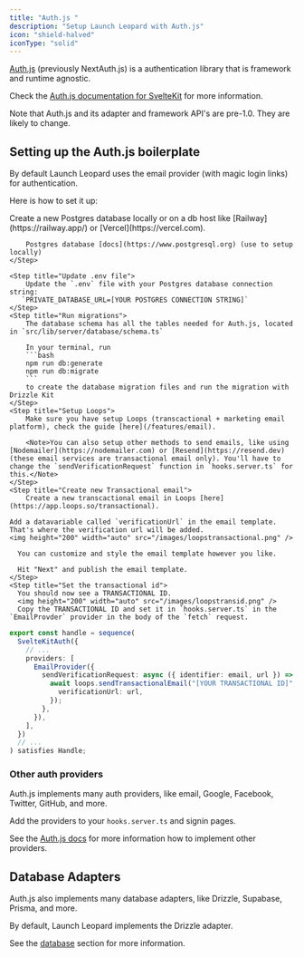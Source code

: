 ```yaml
---
title: "Auth.js "
description: "Setup Launch Leopard with Auth.js"
icon: "shield-halved"
iconType: "solid"
---
```


[Auth.js](https://authjs.dev) (previously NextAuth.js) is a authentication library that is framework and runtime agnostic.

Check the [Auth.js documentation for SvelteKit](https://authjs.dev/reference/sveltekit) for more information.

<Warning>
  Note that Auth.js and its adapter and framework API's are pre-1.0. They are
  likely to change.
</Warning>

## Setting up the Auth.js boilerplate

By default Launch Leopard uses the email provider (with magic login links) for authentication.

Here is how to set it up:

<Steps>
    <Step title="Create new Postgres db">
        Create a new Postgres database locally or on a db host like [Railway](https://railway.app/) or [Vercel](https://vercel.com).
        
        Postgres database [docs](https://www.postgresql.org) (use to setup locally)
    </Step>

    <Step title="Update .env file">
        Update the `.env` file with your Postgres database connection string:
       `PRIVATE_DATABASE_URL=[YOUR POSTGRES CONNECTION STRING]`
    </Step>
    <Step title="Run migrations">
        The database schema has all the tables needed for Auth.js, located in `src/lib/server/database/schema.ts`

        In your terminal, run
        ```bash
        npm run db:generate
        npm run db:migrate
        ```
        to create the database migration files and run the migration with Drizzle Kit
    </Step>
    <Step title="Setup Loops">
        Make sure you have setup Loops (transcactional + marketing email platform), check the guide [here](/features/email).

        <Note>You can also setup other methods to send emails, like using [Nodemailer](https://nodemailer.com) or [Resend](https://resend.dev) (these email services are transactional email only). You'll have to change the `sendVerificationRequest` function in `hooks.server.ts` for this.</Note>
    </Step>
    <Step title="Create new Transactional email">
        Create a new transcactional email in Loops [here](https://app.loops.so/transactional).

    Add a datavariable called `verificationUrl` in the email template. That's where the verification url will be added.
    <img height="200" width="auto" src="/images/loopstransactional.png" />

      You can customize and style the email template however you like.

      Hit "Next" and publish the email template.
    </Step>
    <Step title="Set the transactional id">
      You should now see a TRANSACTIONAL ID.
      <img height="200" width="auto" src="/images/loopstransid.png" />
      Copy the TRANSACTIONAL ID and set it in `hooks.server.ts` in the `EmailProvder` provider in the body of the `fetch` request.

```ts hooks.server.ts (Auth.js boilerplate)
export const handle = sequence(
  SvelteKitAuth({
    // ...
    providers: [
      EmailProvider({
        sendVerificationRequest: async ({ identifier: email, url }) => {
          await loops.sendTransactionalEmail("[YOUR TRANSACTIONAL ID]", email, {
            verificationUrl: url,
          });
        },
      }),
    ],
  })
  // ...
) satisfies Handle;
```

</Step>

</Steps>

### Other auth providers

Auth.js implements many auth providers, like email, Google, Facebook, Twitter, GitHub, and more.

Add the providers to your `hooks.server.ts` and signin pages.

See the [Auth.js docs](https://authjs.dev/guides) for more information how to implement other providers.

## Database Adapters

Auth.js also implements many database adapters, like Drizzle, Supabase, Prisma, and more.

By default, Launch Leopard implements the Drizzle adapter.

See the [database](/features/database) section for more information.
